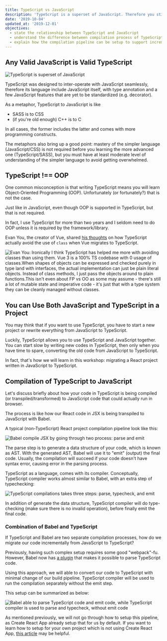 ```yaml
---
title: TypeScript vs JavaScript
description: 'TypeScript is a superset of JavaScript. Therefore you still need to learn JavaScript when you write TypeScript.'
date: '2019-10-04'
updated_at: '2019-12-01'
objectives:
  - state the relationship between TypeScript and JavaScript
  - understand the difference between compilation process of TypeScript compared to typical JavaScript project
  - explain how the compilation pipeline can be setup to support incremental adoption of TypeScript in an existing JavaScript project
---
```


## Any Valid JavaScript is Valid TypeScript

![TypeScript is superset of JavaScript](https://res.cloudinary.com/djzsjzasg/image/upload/v1674490898/malcolm-kee/ts-js-venn_x2xsq3.png)

TypeScript was designed to inter-operate with JavaScript seamlessly, therefore its language include JavaScript itself, with type annotation and a few JavaScript features that are yet to be standardized (e.g. decorator).

As a metaphor, TypeScript to JavaScript is like

- SASS is to CSS
- (if you're old enough) C++ is to C

In all cases, the former includes the latter and comes with more programming constructs.

<aside>

The metaphors also bring up a good point: mastery of the simpler language (JavaScript/CSS) is not required before you learning the more advanced one (TypeScript/SASS), but you must have at least moderate level of understanding of the simpler language to avoid getting overwhelmed.

</aside>

## TypeScript !== OOP

One common misconception is that writing TypeScript means you will learn Object-Oriented Programming (OOP). Unfortunately (or fortunately?) that is not the case.

Just like in JavaScript, even though OOP is supported in TypeScript, but that is not required.

In fact, I use TypeScript for more than two years and I seldom need to do OOP unless it is required by the framework/library.

<aside>

Evan You, the creator of Vue, shared [his thoughts](https://twitter.com/youyuxi/status/1175433025179529216) on how TypeScript actually avoid the use of `class` when Vue migrates to TypeScript.

![Evan You: Ironically I think TypeScript has helped me more with avoiding classes than using them. Vue 3 is a 100% TS codebase with 0 usage of classes.When shapes of objects can be expressed and checked purely in type land with interfaces, the actual implementation can just be plain literal objects. Instead of class methods, I just pass the objects around to plain functions.This isn't even about FP vs OO as some may assume - there's still a lot of mutable state and imperative code - it's just that with a type system they can be cleanly managed without classes.](https://res.cloudinary.com/djzsjzasg/image/upload/v1674490898/malcolm-kee/evan-you-comments-on-typescript_bpigmy.png)

</aside>

## You can Use Both JavaScript and TypeScript in a Project

You may think that if you want to use TypeScript, you have to start a new project or rewrite everything from JavaScript to TypeScript.

Luckily, TypeScript allows you to use TypeScript and JavaScript together. You can start slow by writing new codes in TypeScript, then only when you have time to spare, converting the old code from JavaScript to TypeScript.

In fact, that's how we will learn in this workshop: migrating a React project written in JavaScript to TypeScript.

## Compilation of TypeScript to JavaScript

Let's discuss briefly about how your code in TypeScript is being compiled (or transpiled/transformed) to JavaScript code that could actually run in browser.

The process is like how our React code in JSX is being transpiled to JavaScript with Babel.

A typical (non-TypeScript) React project compilation pipeline look like this:

![Babel compile JSX by going through two process: parse and emit](https://res.cloudinary.com/djzsjzasg/image/upload/v1674490897/malcolm-kee/babel-compilation_p31vls.png)

The parse step is to generate a data structure of your code, which is known as AST. With the generated AST, Babel will use it to "emit" (output) the final code. Usually, the compilation will succeed if your code doesn't have syntax error, causing error in the parsing process.

TypeScript as a language, comes with its compiler. Conceptually, TypeScript compiler works almost similar to Babel, with an extra step of typechecking:

![TypeScript compilations takes three steps: parse, typecheck, and emit](https://res.cloudinary.com/djzsjzasg/image/upload/v1674490897/malcolm-kee/typescript-compilation_ob5u6h.png)

In addition of generate the data structure, TypeScript compiler will do type-checking (make sure there is no invalid operation), before finally emit the final code.

### Combination of Babel and TypeScript

If TypeScript and Babel are two separate compilation processes, how do we migrate our code incrementally from JavaScript to TypeScript?

Previously, having such complex setup requires some good "webpack"-fu. However, Babel now has [a plugin][babel-typescript] that makes it possible to parse TypeScript code.

Using this approach, we will able to convert our code to TypeScript with minimal change of our build pipeline. TypeScript compiler will be used to run the compilation separately without the emit step.

This setup can be summarized as below:

![Babel able to parse TypeScript code and emit code, while TypeScript compiler is used to parse and typecheck, without emit code](https://res.cloudinary.com/djzsjzasg/image/upload/v1674490896/malcolm-kee/babel-compilation-with-typescript-typecheck_qbub2w.png)

<aside>

As mentioned previously, we will not go through how to setup this pipeline, as Create React App already setup that for us by default. If you want to learn how to setup for your own project which is not using Create React App, [this article][setup-guide] may be helpful.

</aside>

[babel-typescript]: https://babeljs.io/docs/en/babel-preset-typescript.html
[setup-guide]: https://iamturns.com/typescript-babel/
